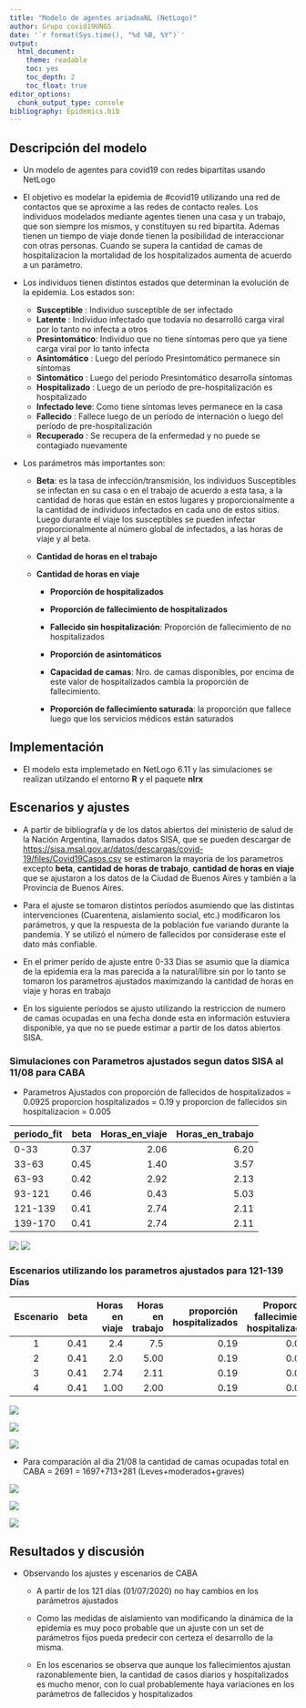 ```yaml
---
title: "Modelo de agentes ariadnaNL (NetLogo)"
author: Grupo covid19UNGS
date: '`r format(Sys.time(), "%d %B, %Y")`'
output: 
  html_document:
    theme: readable
    toc: yes
    toc_depth: 2
    toc_float: true
editor_options: 
  chunk_output_type: console
bibliography: Epidemics.bib
---
```


## Descripción del modelo  

* Un modelo de agentes para covid19 con redes bipartitas usando NetLogo

* El objetivo es modelar la epidemia de #covid19 utilizando una red de contactos que se aproxime a las redes de contacto reales. Los individuos modelados mediante agentes tienen una casa y un trabajo, que son siempre los mismos, y constituyen su red bipartita. Ademas tienen un tiempo de viaje donde tienen la posibilidad de interaccionar con otras personas. Cuando se supera la cantidad de camas de hospitalizacion la mortalidad de los hospitalizados aumenta de acuerdo a un parámetro. 

* Los individuos tienen distintos estados que determinan la evolución de la epidemia. Los estados son:

	* **Susceptible**    : Individuo susceptible de ser infectado
	* **Latente**       : Individuo infectado que todavía no desarrolló carga viral por lo tanto no infecta a otros
	* **Presintomático**: Individuo que no tiene síntomas pero que ya tiene carga viral por lo tanto infecta
	* **Asintomático**  : Luego del período Presintomático permanece sin síntomas 
	* **Sintomático**   : Luego del período Presintomático desarrolla síntomas
	* **Hospitalizado** : Luego de un período de pre-hospitalización es hospitalizado
	* **Infectado leve**: Como tiene síntomas leves permanece en la casa
	* **Fallecido**     : Fallece luego de un período de internación o luego del período de pre-hospitalización
	* **Recuperado**    : Se recupera de la enfermedad y no puede se contagiado nuevamente

* Los parámetros más importantes son:

	* **Beta**: es la tasa de infección/transmisión, los individuos Susceptibles se infectan en su casa o en el trabajo de acuerdo a esta tasa, a la cantidad de horas que están en estos lugares y proporcionalmente a la cantidad de individuos infectados en cada uno de estos sitios. Luego durante el viaje los susceptibles se pueden infectar proporcionalmente al número global de infectados, a las horas de viaje y al beta.

  * **Cantidad de horas en el trabajo**
  
  * **Cantidad de horas en viaje**
  
	* **Proporción de hospitalizados** 

	* **Proporción de fallecimiento de hospitalizados**

	* **Fallecido sin hospitalización**: Proporción de fallecimiento de no hospitalizados 

	* **Proporción de asintomáticos**

	* **Capacidad de camas**: Nro. de camas disponibles, por encima de este valor de hospitalizados cambia la proporción de fallecimiento.

	* **Proporción de fallecimiento saturada**: la proporción que fallece luego que los servicios médicos 
	    están saturados

## Implementación

* El modelo esta implemetado en NetLogo 6.11 y las simulaciones se realizan utilzando el entorno **R** y el paquete **nlrx**

## Escenarios y ajustes

* A partir de bibliografía y de los datos abiertos del ministerio de salud de la Nación Argentina, llamados datos SISA, que se pueden descargar de <https://sisa.msal.gov.ar/datos/descargas/covid-19/files/Covid19Casos.csv> se estimaron la mayoría de los parametros excepto **beta**, **cantidad de horas de trabajo**, **cantidad de horas en viaje** que se ajustaron a los datos de la Ciudad de Buenos Aires y también a la Provincia de Buenos Aires.

* Para el ajuste se tomaron distintos períodos asumiendo que las distintas intervenciones (Cuarentena, aislamiento social, etc.) modificaron los parámetros, y que la respuesta de la población fue variando durante la pandemia. Y se utilizó el número de fallecidos por considerase este el dato más confiable.

* En el primer perído de ajuste entre 0-33 Dias se asumio que la diamica de la epidemia era la mas parecida a la natural/libre sin por lo tanto se tomaron los parametros ajustados maximizando la cantidad de horas en viaje y horas en trabajo

* En los siguiente períodos se ajusto utilizando la restriccion de numero de camas ocupadas en una fecha donde esta en información estuviera disponible, ya que no se puede estimar a partir de los datos abiertos SISA. 

### Simulaciones con Parametros ajustados segun datos SISA al 11/08 para CABA

* Parametros Ajustados con proporción de fallecidos de hospitalizados = 0.0925 proporcion hospitalizados = 0.19 y proporcion de fallecidos sin hospitalizacion = 0.005 

| periodo_fit | beta | Horas_en_viaje | Horas_en_trabajo |
|:----------- | ----:| --------------:| ----------------:|
| 0-33        | 0.37 |           2.06 |             6.20 |
| 33-63       | 0.45 |           1.40 |             3.57 |
| 63-93       | 0.42 |           2.92 |             2.13 |
| 93-121      | 0.46 |           0.43 |             5.03 |
| 121-139     | 0.41 |           2.74 |             2.11 |
| 139-170     | 0.41 |           2.74 |             2.11 |

![](Figures/Ajuste_CABA 121-139_Fallecidos_log.pdf.png)
![](Figures/Ajuste_CABA 121-139_Hospitalizados.pdf.png)



### Escenarios utilizando los parametros ajustados para 121-139 Días

| Escenario    |  beta | Horas en viaje | Horas en trabajo | proporción hospitalizados | Proporción fallecimiento hospitalizados |
|:----: | -----:| --------------:| ---------------:| -------------------------:| ---------------------------------------:|
|  1   | 0.41 |          2.4   |            7.5  |                      0.19 |                                   0.092 |
|  2   | 0.41 |          2.0   |            5.00 |                      0.19 |                                   0.092 |
|  3   | 0.41 |          2.74  |            2.11 |                      0.19 |                                   0.092 |
|  4   | 0.41 |          1.00  |            2.00 |                      0.19 |                                   0.092 |

![](Figures/escenariosCABA_Fallecidos_log.pdf.png)

![](Figures/escenariosCABA_Fallecidos.pdf.png)

![](Figures/escenariosCABA_Hospitalizados.pdf.png)

* Para comparación al dia 21/08 la cantidad de camas ocupadas total en CABA = 2691 = 1697+713+281 (Leves+moderados+graves) 

![](Figures/escenariosCABA_Uti.pdf.png)

![](Figures/escenariosCABA_Sintomaticos.pdf.png)

![](Figures/escenariosCABA_Sintomaticos_dia.pdf.png)

## Resultados y discusión

* Observando los ajustes y escenarios de CABA

  * A partir de los 121 días (01/07/2020) no hay cambios en los parámetros ajustados
  
  * Como las medidas de aislamiento van modificando la dinámica de la epidemia es muy poco probable que un ajuste con un set de parámetros fijos pueda predecir con certeza el desarrollo de la misma.
  
  * En los escenarios se observa que aunque los fallecimientos ajustan razonablemente bien, la cantidad de casos diarios y hospitalizados es mucho menor, con lo cual probablemente haya variaciones en los parámetros de fallecidos y hospitalizados


